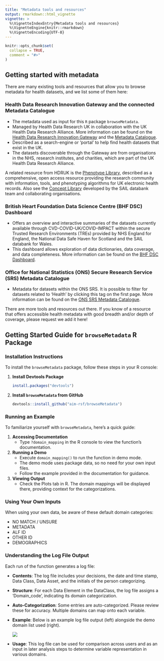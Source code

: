 ```yaml
---
title: "Metadata tools and resources"
output: rmarkdown::html_vignette
vignette: >
  %\VignetteIndexEntry{Metadata tools and resources}
  %\VignetteEngine{knitr::rmarkdown}
  %\VignetteEncoding{UTF-8}
---
```


```r
knitr::opts_chunk$set(
  collapse = TRUE,
  comment = "#>"
)
```

## Getting started with metadata

There are many existing tools and resources that allow you to browse metadata for health datasets, and we list some of them here:

### Health Data Research Innovation Gateway and the connected Metadata Catalogue

- The metadata used as input for this `R` package `browseMetadata`.
- Managed by Health Data Research UK in collaboration with the UK Health Data Research Alliance. More information can be found on the [Health Data Research Innovation Gateway](https://web.www.healthdatagateway.org/search?search=&datasetSort=latest&tab=Datasets) and the [Metadata Catalogue](https://modelcatalogue.cs.ox.ac.uk/hdruk_live/).
- Described as a search-engine or ‘portal’ to help find health datasets that exist in the UK.
- The datasets discoverable through the Gateway are from organisations in the NHS, research institutes, and charities, which are part of the UK Health Data Research Alliance.

A related resource from HDRUK is the [Phenotype Library](https://phenotypes.healthdatagateway.org), described as a comprehensive, open access resource providing the research community with information, tools, and phenotyping algorithms for UK electronic health records. Also see the [Concept Library](https://conceptlibrary.saildatabank.com) developed by the SAIL databank team and collaborating organisations.

### British Heart Foundation Data Science Centre (BHF DSC) Dashboard

- Offers an overview and interactive summaries of the datasets currently available through CVD-COVID-UK/COVID-IMPACT within the secure Trusted Research Environments (TREs) provided by NHS England for England, the National Data Safe Haven for Scotland and the SAIL databank for Wales.
- This dashboard allows exploration of data dictionaries, data coverage, and data completeness. More information can be found on the [BHF DSC Dashboard](https://bhf-dsc-hds.shinyapps.io/cvd-covid-tre-dashboard).

### Office for National Statistics (ONS) Secure Research Service (SRS) Metadata Catalogue

- Metadata for datasets within the ONS SRS. It is possible to filter for datasets related to 'Health' by clicking this tag on the first page. More information can be found on the [ONS SRS Metadata Catalogue](https://ons.metadata.works/).

There are more tools and resources out there. If you know of a resource that offers accessible health metadata with good breadth and/or depth of coverage, please request we add it here!



## Getting Started Guide for `browseMetadata` R Package

### Installation Instructions

To install the `browseMetadata` package, follow these steps in your R console:

1.  **Install Devtools Package**

    ``` r
    install.packages("devtools")
    ```

2.  **Install `browseMetadata` from GitHub**

    ``` r
    devtools::install_github("aim-rsf/browseMetadata")
    ```

### Running an Example

To familiarize yourself with `browseMetadata`, here's a quick guide:

1.  **Accessing Documentation**
    -   Type `?domain_mapping` in the R console to view the function's documentation.
2.  **Running a Demo**
    -   Execute `domain_mapping()` to run the function in demo mode.
    -   The demo mode uses package data, so no need for your own input files.
    -   Follow the example provided in the documentation for guidance.
3.  **Viewing Output**
    -   Check the Plots tab in R. The domain mappings will be displayed there, providing context for the categorizations.

### Using Your Own Inputs

When using your own data, be aware of these default domain categories:

-   NO MATCH / UNSURE
-   METADATA
-   ALF ID
-   OTHER ID
-   DEMOGRAPHICS

### Understanding the Log File Output

Each run of the function generates a log file:

-   **Contents**: The log file includes your decisions, the date and time stamp, Data Class, Data Asset, and the initials of the person categorizing.

-   **Structure**: For each Data Element in the DataClass, the log file assigns a 'Domain_code', indicating its domain categorization.

-   **Auto-Categorization**: Some entries are auto-categorized. Please review these for accuracy. Multiple domains can map onto each variable.

-   **Example**: Below is an example log file output (left) alongside the demo domain list used (right).

    ![](images/example-log-file.png)

-   **Usage**: This log file can be used for comparison across users and as an input in later analysis steps to determine variable representation in various domains.
